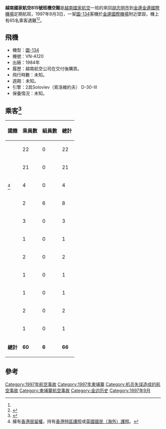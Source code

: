 {{Infobox Airliner accident
|name= 越南國家航空815號班機空難
|Date =1997年9月3日
|Type= 操作失誤
|occurrence_type= Accident
|Crash image = Vietnam Airlines Tu-134 VN-A120 BKK 1992-4-14.png
|Image caption = 失事的VN-A120班機（1992年）
|Origin= {{VIE}}[[新山一國際機場|新山一國際機場]]
|Destination= {{CAM}}[[金邊國際機場|金邊國際機場]]
|Site= {{CAM}}[[金边|金边]]
|Fatalities=65
|Aircraft Type=[[圖-134|圖-134]]
|Operator=[[越南國家航空|越南國家航空]]
|Tail Number= [http://aviation-safety.net/database/record.php?id=19970903-0 VN-A120] 
|Passengers= 60
|Crew= 6
|Survivors= 1
}}

'''越南國家航空815號班機空難'''是[[越南國家航空|越南國家航空]]一班的來回[[胡志明市|胡志明市]]到[[金邊|金邊]][[金邊國際機場|金邊國際機場]]定期航班，1997年9月3日，一架[[圖-134|圖-134]]客機於[[金邊國際機場|金邊國際機場]]附近墜毀，機上有65名乘客遇難<ref name="ppp" /><ref>{{cite web |author=Elizabeth Moorthy |url=http://www.phnompenhpost.com/national/mad-dash-saves-boy-plucked-flames |title=Mad dash saves boy plucked from flames, National, Phnom Penh Post |publisher=Phnompenhpost.com |date=1997-09-12 |accessdate=2014-01-13 |archive-date=2013-12-12 |archive-url=https://web.archive.org/web/20131212001251/http://www.phnompenhpost.com/national/mad-dash-saves-boy-plucked-flames |dead-url=no }}</ref>。

==飛機==

* 機型：[[圖-134|圖-134]]
* 機號：VN-A120
* 出廠：1984年
* 履歷：越南航空公司在交付後購買。
* 飛行時數：未知。
* 週期：未知。
* 引擎：2具Soloviev（索洛維約夫） D-30-III
* 保養情況：未知。

==乘客<ref name="ppp">{{cite web |author=Username * |url=http://www.phnompenhpost.com/national/fatal-flight-story-vn815 |title=Fatal flight - the story of VN815, National, Phnom Penh Post |publisher=Phnompenhpost.com |date=1997-09-12 |accessdate=2014-01-13 |archive-date=2013-12-11 |archive-url=https://web.archive.org/web/20131211235600/http://www.phnompenhpost.com/national/fatal-flight-story-vn815 |dead-url=no }}</ref>==
{|class="wikitable"
|-bgcolor=ccccff
!rowspan=1|國籍||colspan=1|乘員數||colspan=1|組員數||colspan=1|總計
|- valign=top
|{{TWN}}||22||0||22
|- valign=top
|{{KOR}}||21||0||21
|- valign=top
|{{HKG}}<ref>擁有[[香港居留權|香港居留權]]，持有[[香港特區護照|香港特區護照]]或[[英國國民（海外）護照|英國國民（海外）護照]]。</ref>||4||0||4
|- valign=top
|{{VIE}}||2||6||8
|- valign=top
|{{KHM}}||3||0||3
|- valign=top
|{{AUS}}||1||0||1
|- valign=top
|{{CHN}}||2||0||2
|- valign=top
|{{JAP}}||1||0||1
|- valign=top
|{{GBR}}||1||0||1
|- valign=top
|{{CAN}}||2||0||2
|- valign=top
|{{MAC}}||1||0||1
|- valign=top
|'''總計'''||'''60'''||'''6'''||'''66'''
|}

==參考==
{{Reflist|2}}

{{1997年航空事故}}
{{Aero-stub}}

[[Category:1997年航空事故|Category:1997年航空事故]]
[[Category:1997年柬埔寨|Category:1997年柬埔寨]]
[[Category:机员失误造成的航空事故|Category:机员失误造成的航空事故]]
[[Category:柬埔寨航空事故|Category:柬埔寨航空事故]]
[[Category:金边历史|Category:金边历史]]
[[Category:1997年9月|Category:1997年9月]]